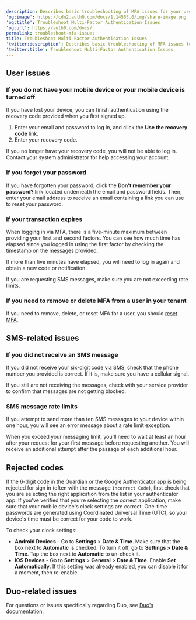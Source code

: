 ```yaml
---
description: Describes basic troubleshooting of MFA issues for your users.
'og:image': https://cdn2.auth0.com/docs/1.14553.0/img/share-image.png
'og:title': Troubleshoot Multi-Factor Authentication Issues
'og:url': https://auth0.com/docs/
permalink: troubleshoot-mfa-issues
title: Troubleshoot Multi-Factor Authentication Issues
'twitter:description': Describes basic troubleshooting of MFA issues for your users.
'twitter:title': Troubleshoot Multi-Factor Authentication Issues
---
```

## User issues

### If you do not have your mobile device or your mobile device is turned off

If you have lost your device, you can finish authentication using the recovery code provided when you first signed up.

1. Enter your email and password to log in, and click the **Use the recovery code** link.
2. Enter your recovery code.

If you no longer have your recovery code, you will not be able to log in. Contact your system administrator for help accessing your account.

### If you forget your password

If you have forgotten your password, click the **Don't remember your password?** link located underneath the email and password fields. Then, enter your email address to receive an email containing a link you can use to reset your password.

### If your transaction expires

When logging in via <Tooltip tip="Multi-factor authentication (MFA): User authentication process that uses a factor in addition to username and password such as a code via SMS." cta="View Glossary" href="/docs/glossary?term=MFA">MFA</Tooltip>, there is a five-minute maximum between providing your first and second factors. You can see how much time has elapsed since you logged in using the first factor by checking the timestamp on the messages provided.

If more than five minutes have elapsed, you will need to log in again and obtain a new code or notification.

If you are requesting SMS messages, make sure you are not exceeding rate limits.

### If you need to remove or delete MFA from a user in your tenant

If you need to remove, delete, or reset MFA for a user, you should [reset MFA](/docs/secure/multi-factor-authentication/reset-user-mfa).

## SMS-related issues

### If you did not receive an SMS message

If you did not receive your six-digit code via SMS, check that the phone number you provided is correct. If it is, make sure you have a cellular signal.

If you still are not receiving the messages, check with your service provider to confirm that messages are not getting blocked.

### SMS message rate limits

If you attempt to send more than ten SMS messages to your device within one hour, you will see an error message about a rate limit exception.

When you exceed your messaging limit, you'll need to wait at least an hour after your request for your first message before requesting another. You will receive an additional attempt after the passage of each additional hour.

## Rejected codes

If the 6-digit code in the Guardian or the Google Authenticator app is being rejected for sign in (often with the message `Incorrect Code`), first check that you are selecting the right application from the list in your authenticator app. If you've verified that you're selecting the correct application, make sure that your mobile device's clock settings are correct. One-time passwords are generated using Coordinated Universal Time (UTC), so your device's time must be correct for your code to work.

To check your clock settings:

* **Android Devices** - Go to **Settings** > **Date & Time**. Make sure that the box next to **Automatic** is checked. To turn it off, go to **Settings > Date & Time**. Tap the box next to **Automatic** to un-check it.
* **iOS Devices** - Go to **Settings** > **General** > **Date & Time**. Enable **Set Automatically**. If this setting was already enabled, you can disable it for a moment, then re-enable.

## Duo-related issues

For questions or issues specifically regarding Duo, see [Duo's documentation](https://guide.duo.com).